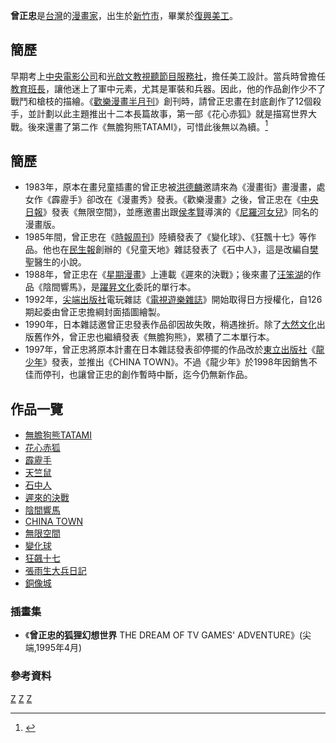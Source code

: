 {{漫畫}}
'''曾正忠'''{{BD|1958年|catIdx=Z}}是[[台灣|台灣]]的[[漫畫家|漫畫家]]，出生於[[新竹市|新竹市]]，畢業於[[台北縣私立復興高級商工職業學校|復興美工]]。

== 簡歷 ==
早期考上[[中央電影公司|中央電影公司]]和[[光啟文教視聽節目服務社|光啟文教視聽節目服務社]]，擔任美工設計。當兵時曾擔任[[教育班長|教育班長]]，讓他迷上了軍中元素，尤其是軍裝和兵器。因此，他的作品創作少不了戰鬥和槍枝的描繪。《[[歡樂漫畫半月刊|歡樂漫畫半月刊]]》創刊時，請曾正忠畫在封底創作了12個殺手，並計劃以此主題推出十二本長篇故事，第一部《花心赤狐》就是描寫世界大戰。後來還畫了第二作《無膽狗熊TATAMI》，可惜此後無以為續。<ref>{{cite web |url= https://collections.nmth.gov.tw/CollectionContent.aspx?a=132&rno=T2019.001.0854 |title= 曾正忠繪《花心赤狐》 |date=  |website= 國立臺灣歷史博物館典藏網 |access-date= 2 Nov 2021 |language=  |trans-title=  |archive-date= 2021-11-02 |archive-url= https://web.archive.org/web/20211102035213/https://collections.nmth.gov.tw/CollectionContent.aspx?a=132&rno=T2019.001.0854 |dead-url= no }}</ref>


== 簡歷 ==
*1983年，原本在畫兒童插畫的曾正忠被[[洪德麟|洪德麟]]邀請來為《漫畫街》畫漫畫，處女作《霹靂手》卻改在《漫畫秀》發表。《歡樂漫畫》之後，曾正忠在《[[中央日報|中央日報]]》發表《無限空間》，並應邀畫出跟[[侯孝賢|侯孝賢]]導演的《[[尼羅河女兒_(電影)|尼羅河女兒]]》同名的漫畫版。
*1985年間，曾正忠在《[[時報周刊|時報周刊]]》陸續發表了《變化球》、《狂飄十七》等作品。他也在[[民生報|民生報]]創辦的《兒童天地》雜誌發表了《石中人》，這是改編自[[樊聖|樊聖]]醫生的小說。
*1988年，曾正忠在《[[星期漫畫|星期漫畫]]》上連載《遲來的決戰》；後來畫了[[汪笨湖|汪笨湖]]的作品《陰間響馬》，是[[躍昇文化|躍昇文化]]委託的單行本。
*1992年，[[尖端出版社|尖端出版社]]電玩雜誌《[[電視遊樂雜誌|電視遊樂雜誌]]》開始取得日方授權化，自126期起委由曾正忠擔綱封面插圖繪製。
*1990年，日本雜誌邀曾正忠發表作品卻因故失敗，稍遇挫折。除了[[大然文化|大然文化]]出版舊作外，曾正忠也繼續發表《無膽狗熊》，累積了二本單行本。
*1997年，曾正忠將原本計畫在日本雜誌發表卻停擺的作品改於[[東立出版社|東立出版社]]《[[龍少年|龍少年]]》發表，並推出《CHINA TOWN》。不過《龍少年》於1998年因銷售不佳而停刊，也讓曾正忠的創作暫時中斷，迄今仍無新作品。

== 作品一覽 ==
*[[無膽狗熊|無膽狗熊]]TATAMI
*[[花心赤狐|花心赤狐]]
*[[霹靂手|霹靂手]]
*[[天竺鼠|天竺鼠]]
*[[石中人|石中人]]
*[[遲來的決戰|遲來的決戰]]
*[[陰間響馬|陰間響馬]]
*[[CHINA_TOWN|CHINA TOWN]]
*[[無限空間|無限空間]]
*[[變化球|變化球]]
*[[狂飆十七|狂飆十七]]
*[[張雨生大兵日記|張雨生大兵日記]]
*[[銅像城|銅像城]]

===插畫集===
*《'''曾正忠的狐狸幻想世界''' THE DREAM OF TV GAMES' ADVENTURE》(尖端,1995年4月)

===參考資料===
{{Reflist}}

[[Category:臺灣漫畫家|Z]]
[[Category:曾姓|Z]]
[[Category:新竹市人|Z]]